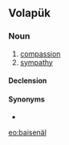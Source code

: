 ==Volapük==

===Noun===
{{vo-noun}}

# [[compassion]]
# [[sympathy]]

====Declension====
{{vo-decl-noun}}

====Synonyms====
* {{l|vo|kesenäl}}

[[eo:baisenäl]]